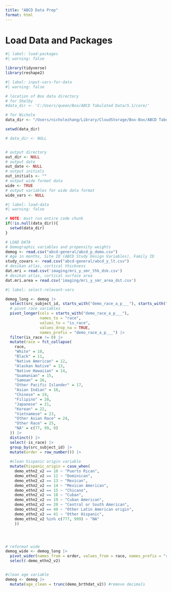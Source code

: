 ```yaml
---
title: "ABCD Data Prep"
format: html
---
```


# Load Data and Packages

```r
#| label: load-packages
#| warning: false

library(tidyverse)
library(reshape2)
```

```r
#| label: input-vars-for-data
#| warning: false

# location of Box data directory
# for Shelby
#data_dir <- 'C:/Users/queen/Box/ABCD Tabulated Data/5.1/core/'

# for Nichole
data_dir <- "/Users/nicholezhang/Library/CloudStorage/Box-Box/ABCD Tabulated Data/5.1/core"

setwd(data_dir)

# data_dir <- NULL


# output directory
out_dir <- NULL
# output date
out_date <- NULL
# output initials
out_initials <- ""
# output wide format data
wide <- TRUE
# output variables for wide data format
wide_vars <- NULL 
```

```r
#| label: load-data
#| warning: false

# NOTE: must run entire code chunk
if(!is.null(data_dir)){
  setwd(data_dir)
}

# LOAD DATA
# Demographic variables and propensity weights
demog <- read.csv("abcd-general/abcd_p_demo.csv")
# Age in months, Site ID (ABCD Study Design Variables), Family ID
study_covars <- read.csv("abcd-general/abcd_y_lt.csv")
# desikan atlas, cortical thickness
dat.mri = read.csv('imaging/mri_y_smr_thk_dsk.csv')
# desikan atlas, cortical surface area
dat.mri.area = read.csv('imaging/mri_y_smr_area_dst.csv')
```

```r
#| label: select-relevant-vars

demog_long <- demog |>
  select(src_subject_id, starts_with("demo_race_a_p___"), starts_with("demo_ethn")) |>
  # pivot race variables
  pivot_longer(cols = starts_with("demo_race_a_p___"),
               names_to = "race",
               values_to = "is_race",
               values_drop_na = TRUE,
               names_prefix = "demo_race_a_p___") |>
  filter(is_race != 0) |>
  mutate(race = fct_collapse(
    race,
    "White" = 10,
    "Black" = 11,
    "Native American" = 12,
    "Alaskan Native" = 13,
    "Native Hawaiian" = 14,
    "Guamanian" = 15,
    "Samoan" = 16,
    "Other Pacific Islander" = 17,
    "Asian Indian" = 18,
    "Chinese" = 19,
    "Filipino" = 20,
    "Japanese" = 21,
    "Korean" = 22,
    "Vietnamese" = 23,
    "Other Asian Race" = 24,
    "Other Race" = 25,
    "NA" = c(77, 99, 0)
  )) |>
  distinct() |>
  select(-is_race) |>
  group_by(src_subject_id) |>
  mutate(order = row_number()) |> 
  
  #clean hispanic origin variable 
  mutate(hispanic_origin = case_when( 
    demo_ethn2_v2 == 10 ~ "Puerto Rican", 
    demo_ethn2_v2 == 12 ~ "Dominican",
    demo_ethn2_v2 == 13 ~ "Mexican", 
    demo_ethn2_v2 == 14 ~ "Mexican American", 
    demo_ethn2_v2 == 15 ~ "Chicano", 
    demo_ethn2_v2 == 18 ~ "Cuban", 
    demo_ethn2_v2 == 19 ~ "Cuban American", 
    demo_ethn2_v2 == 20 ~ "Central or South American", 
    demo_ethn2_v2 == 40 ~ "Other Latin American origin", 
    demo_ethn2_v2 == 41 ~ "Other Hispanic", 
    demo_ethn2_v2 %in% c(777, 999) ~ "NA"
    ))




# reformat wide
demog_wide <- demog_long |>
  pivot_wider(names_from = order, values_from = race, names_prefix = "race_") |> 
  select(-demo_ethn2_v2)


#clean age variable 
demog <- demog |> 
  mutate(age_clean = trunc(demo_brthdat_v2)) #remove decimals 

```



